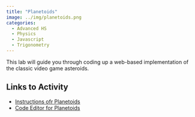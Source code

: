 ```yaml
---
title: "Planetoids"
image: ../img/planetoids.png
categories:
  - Advanced HS
  - Physics
  - Javascript
  - Trigonometry
---
```


This lab will guide you through coding up a web-based implementation of the classic video game asteroids.

## Links to Activity
* [Instructions ofr Planetoids](https://www.asc.ohio-state.edu/orban.14/stemcoding/milestones/planetoids/planetoids.html)
* [Code Editor for Planetoids](https://editor.p5js.org/ChrisOrban/sketches/t40RIIWh2)

